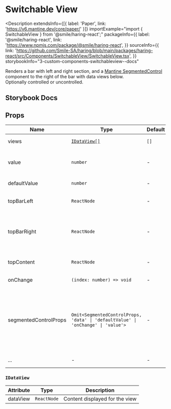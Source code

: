 # Switchable View

<Description
  extendsInfo={[{ label: 'Paper', link: 'https://v6.mantine.dev/core/paper/' }]}
  importExample="import { SwitchableView } from '@smile/haring-react';"
  packageInfo={{
    label: '@smile/haring-react',
    link: 'https://www.npmjs.com/package/@smile/haring-react',
  }}
  sourceInfo={{
    link: 'https://github.com/Smile-SA/haring/blob/main/packages/haring-react/src/Components/SwitchableView/SwitchableView.tsx',
  }}
  storybookInfo="3-custom-components-switchableview--docs"
>
  Renders a bar with left and right section, and a [Mantine
  SegmentedControl](https://v6.mantine.dev/core/segmented-control/) component to
  the right of the bar with data views below. <br />
  Optionally controlled or uncontrolled.
</Description>

## Storybook Docs

<StorybookEmbed
  storyId="3-custom-components-switchableview--docs"
  height="1760"
/>

## Props

| Name                  | Type                                                                             | Default | Description                                                                                                                                                                                                 |
| --------------------- | -------------------------------------------------------------------------------- | ------- | ----------------------------------------------------------------------------------------------------------------------------------------------------------------------------------------------------------- |
| views <Required/>     | [`IDataView[]`](#idataview)                                                      | `[]`    | Array of all data views                                                                                                                                                                                     |
| value                 | `number`                                                                         | -       | Index of the active view, when component is controlled                                                                                                                                                      |
| defaultValue          | `number`                                                                         | -       | Default index of the active view                                                                                                                                                                            |
| topBarLeft            | `ReactNode`                                                                      | -       | ReactNode for the left section of the top bar                                                                                                                                                               |
| topBarRight           | `ReactNode`                                                                      | -       | ReactNode for the right section of the top bar, to the left of the SegmentedControl buttons                                                                                                                 |
| topContent            | `ReactNode`                                                                      | -       | ReactNode for the content below the top bar                                                                                                                                                                 |
| onChange              | `(index: number) => void`                                                        | -       | Called when active view changes                                                                                                                                                                             |
| segmentedControlProps | `Omit<SegmentedControlProps, 'data' \| 'defaultValue' \| 'onChange' \| 'value'>` | -       | Props of [SegmentedControl](https://v6.mantine.dev/core/segmented-control/?t=props), or function returning props, except 'data', 'defaultValue', 'onChange' and 'value' which are handled by this component |
| ...                   | -                                                                                | -       | extends [Paper props](https://v6.mantine.dev/core/paper/?t=props)                                                                                                                                           |

### `IDataView`

| Attribute | Type        | Description                    |
| --------- | ----------- | ------------------------------ |
| dataView  | `ReactNode` | Content displayed for the view |
